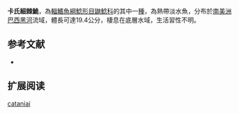 {{Speciesbox
| name = 卡氏細棘鮠
| image = 
| image_width = 250px
| image_caption = 
| status = NE
| status_system = IUCN3.1
| genus = Leptodoras
| species = cataniai
| authority = [[Sabaj_Pérez|Sabaj Pérez]], 2005
| synonyms = 
}}

'''卡氏細棘鮠'''，為[[輻鰭魚綱|輻鰭魚綱]][[鯰形目|鯰形目]][[鼬鯰科|鼬鯰科]]的其中一[[種|種]]，為熱帶淡水魚，分布於[[南美洲|南美洲]][[巴西|巴西]][[黑河|黑河]]流域，體長可達19.4公分，棲息在底層水域，生活習性不明。

==参考文献==
*{{FishBase_species|genus=Leptodoras|species=cataniai|year=2015|month=7}}

== 扩展阅读 ==
{{refbegin}}
{{wikispecies-inline|Leptodoras cataniai|卡氏細棘鮠}}
{{refend}}
{{Taxonbar|from=Q5505075}}

[[Category:細棘鮠屬|cataniai]]